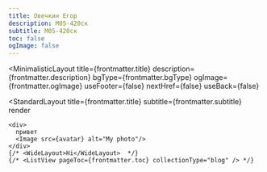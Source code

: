 ```yaml
---
title: Овечкин Егор
description: М05-420ск
subtitle: М05-420ск
toc: false
ogImage: false
---
```



<MinimalisticLayout
  title={frontmatter.title}
  description={frontmatter.description}
  bgType={frontmatter.bgType}
  ogImage={frontmatter.ogImage}
  useFooter={false}
  nextHref={false}
  useBack={false}
>
  <StandardLayout
    title={frontmatter.title}
    subtitle={frontmatter.subtitle}
    render
  >

    <div>
      привет
      <Image src={avatar} alt="My photo"/>
    </div>
    {/* <WideLayout>Hi</WideLayout>  */}
    {/* <ListView pageToc={frontmatter.toc} collectionType="blog" /> */}

  </StandardLayout>
</MinimalisticLayout>
